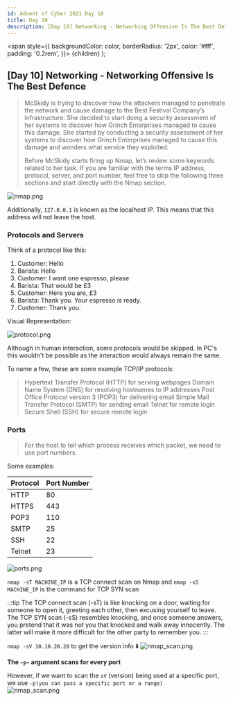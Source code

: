 ```yaml
---
id: Advent of Cyber 2021 Day 10
title: Day 10
description: ​[Day 10] Networking - Networking Offensive Is The Best Defence
---
```


  <span
    style={{
      backgroundColor: color,
      borderRadius: '2px',
      color: '#fff',
      padding: '0.2rem',
    }}>
    {children}
  </span>
);

## [Day 10] <Highlight color="#FFD580">Networking</Highlight> - Networking Offensive Is The Best Defence

>McSkidy is trying to discover how the attackers managed to penetrate the network and cause damage to the Best Festival Company’s infrastructure. She decided to start doing a security assessment of her systems to discover how Grinch Enterprises managed to cause this damage. She started by conducting a security assessment of her systems to discover how Grinch Enterprises managed to cause this damage and wonders what service they exploited.
>
>Before McSkidy starts firing up Nmap, let’s review some keywords related to her task. If you are familiar with the terms IP address, protocol, server, and port number, feel free to skip the following three sections and start directly with the Nmap section.

![nmap.png](/img/_resources/Days_9-14/Day_10/nmap.png)

Additionally, `127.0.0.1` is known as the localhost IP. This means that this address will not leave the host. 


### Protocols and Servers
Think of a protocol like this:
1. Customer: Hello
2. Barista: Hello
3. Customer: I want one espresso, please
4. Barista: That would be £3
5. Customer: Here you are, £3
6. Barista: Thank you. Your espresso is ready.
7. Customer: Thank you.

Visual Representation:

![protocol.png](/img/_resources/Days_9-14/Day_10/protocol.png)

Although in human interaction, some protocols would be skipped. In PC's this wouldn't be possible as the interaction would always remain the same. 


To name a few, these are some example TCP/IP protocols:

>Hypertext Transfer Protocol (HTTP) for serving webpages
Domain Name System (DNS) for resolving hostnames to IP addresses
Post Office Protocol version 3 (POP3) for delivering email
Simple Mail Transfer Protocol (SMTP) for sending email
Telnet for remote login
Secure Shell (SSH) for secure remote login

### Ports
>For the host to tell which process receives which packet, we need to use port numbers.

Some examples:

|Protocol|	Port Number|
|--------|----------|
|HTTP|	80|
|HTTPS|	443|
|POP3|	110|
|SMTP|	25|
|SSH	|22|
|Telnet	|23|

![ports.png](/img/_resources/Days_9-14/Day_10/ports.png)

`nmap -sT MACHINE_IP` is a TCP connect scan on Nmap and `nmap -sS MACHINE_IP` is the command for TCP SYN scan

:::tip
The TCP connect scan (-sT) is like knocking on a door, waiting for someone to open it, greeting each other, then excusing yourself to leave. The TCP SYN scan (-sS) resembles knocking, and once someone answers, you pretend that it was not you that knocked and walk away innocently. The latter will make it more difficult for the other party to remember you.
:::

`nmap -sV 10.10.20.20` to get the version info ⬇️
![nmap_scan.png](/img/_resources/Days_9-14/Day_10/nmap_scan.png)

**The `-p-` argument scans for every port**

However, if we want to scan the `sV` (version) being used at a specific port, we use `-p(you can pass a specific port or a range)`<br />
![nmap_scan.png](/img/_resources/Days_9-14/Day_10/nmap_scan2.png)

